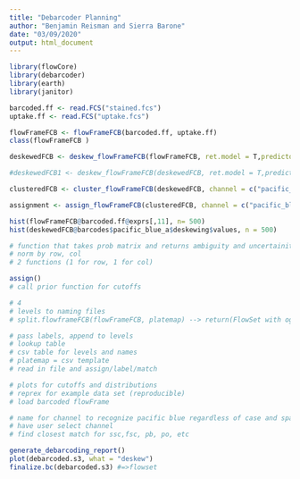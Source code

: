```yaml
---
title: "Debarcoder Planning"
author: "Benjamin Reisman and Sierra Barone"
date: "03/09/2020"
output: html_document
---
```


```r
library(flowCore)
library(debarcoder)
library(earth)
library(janitor)

barcoded.ff <- read.FCS("stained.fcs")
uptake.ff <- read.FCS("uptake.fcs")

flowFrameFCB <- flowFrameFCB(barcoded.ff, uptake.ff)
class(flowFrameFCB )

deskewedFCB <- deskew_flowFrameFCB(flowFrameFCB, ret.model = T,predictors = c("fsc_a","ssc_a"), channel = c("pacific_blue_a"), method = c("earth"))

#deskewedFCB1 <- deskew_flowFrameFCB(deskewedFCB, ret.model = T,predictors = c("fsc_a","ssc_a"), #channel = c("pacific_orange_a"), method = c("earth"))

clusteredFCB <- cluster_flowFrameFCB(deskewedFCB, channel = c("pacific_blue_a"), levels = 8, opt = "mixture", dist = "Skew.normal")

assignment <- assign_flowFrameFCB(clusteredFCB, channel = c("pacific_blue_a") , likelihoodcut = 8, ambiguitycut = 0.02)
```

```r
hist(flowFrameFCB@barcoded.ff@exprs[,11], n= 500)
hist(deskewedFCB@barcodes$pacific_blue_a$deskewing$values, n = 500)

# function that takes prob matrix and returns ambiguity and uncertainity 
# norm by row, col
# 2 functions (1 for row, 1 for col)

assign()
# call prior function for cutoffs 

# 4 
# levels to naming files
# split.flowframeFCB(flowFrameFCB, platemap) --> return(FlowSet with og file name & "label"/"level") generic function to split

# pass labels, append to levels
# lookup table
# csv table for levels and names
# platemap = csv template
# read in file and assign/label/match

# plots for cutoffs and distributions 
# reprex for example data set (reproducible)
# load barcoded flowFrame

# name for channel to recognize pacific blue regardless of case and spaces 
# have user select channel 
# find closest match for ssc,fsc, pb, po, etc
```

```r
generate_debarcoding_report()
plot(debarcoded.s3, what = "deskew")
finalize.bc(debarcoded.s3) #=>flowset
```
